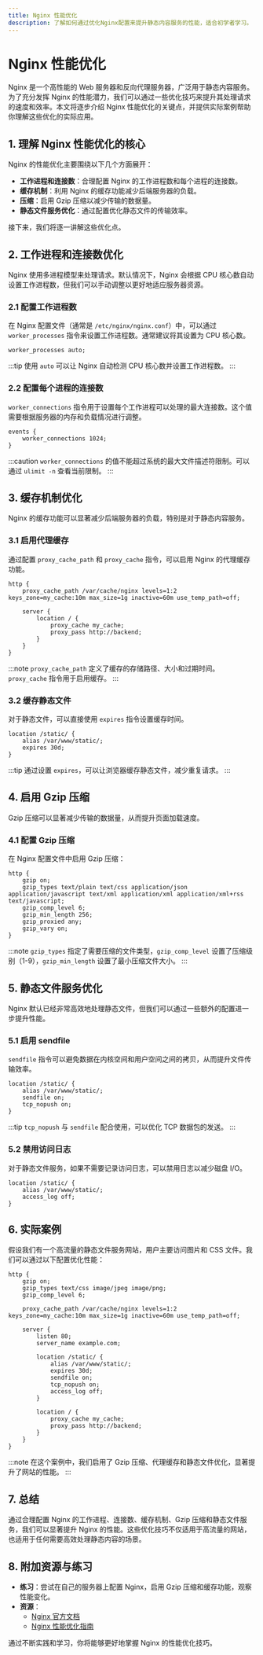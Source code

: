 ```yaml
---
title: Nginx 性能优化
description: 了解如何通过优化Nginx配置来提升静态内容服务的性能，适合初学者学习。
---
```


# Nginx 性能优化

Nginx 是一个高性能的 Web 服务器和反向代理服务器，广泛用于静态内容服务。为了充分发挥 Nginx 的性能潜力，我们可以通过一些优化技巧来提升其处理请求的速度和效率。本文将逐步介绍 Nginx 性能优化的关键点，并提供实际案例帮助你理解这些优化的实际应用。

## 1. 理解 Nginx 性能优化的核心

Nginx 的性能优化主要围绕以下几个方面展开：

- **工作进程和连接数**：合理配置 Nginx 的工作进程数和每个进程的连接数。
- **缓存机制**：利用 Nginx 的缓存功能减少后端服务器的负载。
- **压缩**：启用 Gzip 压缩以减少传输的数据量。
- **静态文件服务优化**：通过配置优化静态文件的传输效率。

接下来，我们将逐一讲解这些优化点。

## 2. 工作进程和连接数优化

Nginx 使用多进程模型来处理请求。默认情况下，Nginx 会根据 CPU 核心数自动设置工作进程数，但我们可以手动调整以更好地适应服务器资源。

### 2.1 配置工作进程数

在 Nginx 配置文件（通常是 `/etc/nginx/nginx.conf`）中，可以通过 `worker_processes` 指令来设置工作进程数。通常建议将其设置为 CPU 核心数。

```nginx
worker_processes auto;
```

:::tip
使用 `auto` 可以让 Nginx 自动检测 CPU 核心数并设置工作进程数。
:::

### 2.2 配置每个进程的连接数

`worker_connections` 指令用于设置每个工作进程可以处理的最大连接数。这个值需要根据服务器的内存和负载情况进行调整。

```nginx
events {
    worker_connections 1024;
}
```

:::caution
`worker_connections` 的值不能超过系统的最大文件描述符限制。可以通过 `ulimit -n` 查看当前限制。
:::

## 3. 缓存机制优化

Nginx 的缓存功能可以显著减少后端服务器的负载，特别是对于静态内容服务。

### 3.1 启用代理缓存

通过配置 `proxy_cache_path` 和 `proxy_cache` 指令，可以启用 Nginx 的代理缓存功能。

```nginx
http {
    proxy_cache_path /var/cache/nginx levels=1:2 keys_zone=my_cache:10m max_size=1g inactive=60m use_temp_path=off;

    server {
        location / {
            proxy_cache my_cache;
            proxy_pass http://backend;
        }
    }
}
```

:::note
`proxy_cache_path` 定义了缓存的存储路径、大小和过期时间。`proxy_cache` 指令用于启用缓存。
:::

### 3.2 缓存静态文件

对于静态文件，可以直接使用 `expires` 指令设置缓存时间。

```nginx
location /static/ {
    alias /var/www/static/;
    expires 30d;
}
```

:::tip
通过设置 `expires`，可以让浏览器缓存静态文件，减少重复请求。
:::

## 4. 启用 Gzip 压缩

Gzip 压缩可以显著减少传输的数据量，从而提升页面加载速度。

### 4.1 配置 Gzip 压缩

在 Nginx 配置文件中启用 Gzip 压缩：

```nginx
http {
    gzip on;
    gzip_types text/plain text/css application/json application/javascript text/xml application/xml application/xml+rss text/javascript;
    gzip_comp_level 6;
    gzip_min_length 256;
    gzip_proxied any;
    gzip_vary on;
}
```

:::note
`gzip_types` 指定了需要压缩的文件类型，`gzip_comp_level` 设置了压缩级别（1-9），`gzip_min_length` 设置了最小压缩文件大小。
:::

## 5. 静态文件服务优化

Nginx 默认已经非常高效地处理静态文件，但我们可以通过一些额外的配置进一步提升性能。

### 5.1 启用 sendfile

`sendfile` 指令可以避免数据在内核空间和用户空间之间的拷贝，从而提升文件传输效率。

```nginx
location /static/ {
    alias /var/www/static/;
    sendfile on;
    tcp_nopush on;
}
```

:::tip
`tcp_nopush` 与 `sendfile` 配合使用，可以优化 TCP 数据包的发送。
:::

### 5.2 禁用访问日志

对于静态文件服务，如果不需要记录访问日志，可以禁用日志以减少磁盘 I/O。

```nginx
location /static/ {
    alias /var/www/static/;
    access_log off;
}
```

## 6. 实际案例

假设我们有一个高流量的静态文件服务网站，用户主要访问图片和 CSS 文件。我们可以通过以下配置优化性能：

```nginx
http {
    gzip on;
    gzip_types text/css image/jpeg image/png;
    gzip_comp_level 6;

    proxy_cache_path /var/cache/nginx levels=1:2 keys_zone=my_cache:10m max_size=1g inactive=60m use_temp_path=off;

    server {
        listen 80;
        server_name example.com;

        location /static/ {
            alias /var/www/static/;
            expires 30d;
            sendfile on;
            tcp_nopush on;
            access_log off;
        }

        location / {
            proxy_cache my_cache;
            proxy_pass http://backend;
        }
    }
}
```

:::note
在这个案例中，我们启用了 Gzip 压缩、代理缓存和静态文件优化，显著提升了网站的性能。
:::

## 7. 总结

通过合理配置 Nginx 的工作进程、连接数、缓存机制、Gzip 压缩和静态文件服务，我们可以显著提升 Nginx 的性能。这些优化技巧不仅适用于高流量的网站，也适用于任何需要高效处理静态内容的场景。

## 8. 附加资源与练习

- **练习**：尝试在自己的服务器上配置 Nginx，启用 Gzip 压缩和缓存功能，观察性能变化。
- **资源**：
  - [Nginx 官方文档](https://nginx.org/en/docs/)
  - [Nginx 性能优化指南](https://www.nginx.com/resources/wiki/start/topics/tutorials/config_pitfalls/)

通过不断实践和学习，你将能够更好地掌握 Nginx 的性能优化技巧。